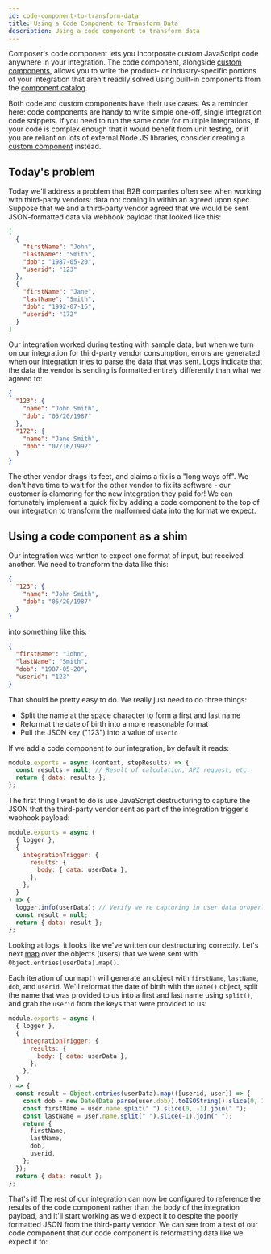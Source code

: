 ```yaml
---
id: code-component-to-transform-data
title: Using a Code Component to Transform Data
description: Using a code component to transform data
---
```



Composer's code component lets you incorporate custom JavaScript code anywhere in your integration.
The code component, alongside [custom components](/self-managed/composer/builder/custom-components/writing-custom-components.mdx), allows you to write the product- or industry-specific portions of your integration that aren't readily solved using built-in components from the [component catalog](/self-managed/composer/builder/builder-components/component-catalog.mdx).

Both code and custom components have their use cases.
As a reminder here: code components are handy to write simple one-off, single integration code snippets.
If you need to run the same code for multiple integrations, if your code is complex enough that it would benefit from unit testing, or if you are reliant on lots of external Node.JS libraries, consider creating a [custom component](/self-managed/composer/builder/custom-components/writing-custom-components.mdx) instead.

## Today's problem

Today we'll address a problem that B2B companies often see when working with third-party vendors: data not coming in within an agreed upon spec.
Suppose that we and a third-party vendor agreed that we would be sent JSON-formatted data via webhook payload that looked like this:

```json
[
  {
    "firstName": "John",
    "lastName": "Smith",
    "dob": "1987-05-20",
    "userid": "123"
  },
  {
    "firstName": "Jane",
    "lastName": "Smith",
    "dob": "1992-07-16",
    "userid": "172"
  }
]
```

Our integration worked during testing with sample data, but when we turn on our integration for third-party vendor consumption, errors are generated when our integration tries to parse the data that was sent.
Logs indicate that the data the vendor is sending is formatted entirely differently than what we agreed to:

```json
{
  "123": {
    "name": "John Smith",
    "dob": "05/20/1987"
  },
  "172": {
    "name": "Jane Smith",
    "dob": "07/16/1992"
  }
}
```

The other vendor drags its feet, and claims a fix is a "long ways off".
We don't have time to wait for the other vendor to fix its software - our customer is clamoring for the new integration they paid for!
We can fortunately implement a quick fix by adding a code component to the top of our integration to transform the malformed data into the format we expect.

## Using a code component as a shim

Our integration was written to expect one format of input, but received another.
We need to transform the data like this:

```json
{
  "123": {
    "name": "John Smith",
    "dob": "05/20/1987"
  }
}
```

into something like this:

```json
{
  "firstName": "John",
  "lastName": "Smith",
  "dob": "1987-05-20",
  "userid": "123"
}
```

That should be pretty easy to do.
We really just need to do three things:

- Split the name at the space character to form a first and last name
- Reformat the date of birth into a more reasonable format
- Pull the JSON key ("123") into a value of `userid`

If we add a code component to our integration, by default it reads:

```javascript
module.exports = async (context, stepResults) => {
  const results = null; // Result of calculation, API request, etc.
  return { data: results };
};
```

The first thing I want to do is use JavaScript destructuring to capture the JSON that the third-party vendor sent as part of the integration trigger's webhook payload:

```javascript
module.exports = async (
  { logger },
  {
    integrationTrigger: {
      results: {
        body: { data: userData },
      },
    },
  }
) => {
  logger.info(userData); // Verify we're capturing in user data properly
  const result = null;
  return { data: result };
};
```

Looking at logs, it looks like we've written our destructuring correctly.
Let's next [map](https://developer.mozilla.org/en-US/docs/Web/JavaScript/Reference/Global_Objects/Array/map) over the objects (users) that we were sent with `Object.entries(userData).map()`.

Each iteration of our `map()` will generate an object with `firstName`, `lastName`, `dob`, and `userid`.
We'll reformat the date of birth with the `Date()` object, split the name that was provided to us into a first and last name using `split()`, and grab the `userid` from the keys that were provided to us:

```javascript
module.exports = async (
  { logger },
  {
    integrationTrigger: {
      results: {
        body: { data: userData },
      },
    },
  }
) => {
  const result = Object.entries(userData).map(([userid, user]) => {
    const dob = new Date(Date.parse(user.dob)).toISOString().slice(0, 10);
    const firstName = user.name.split(" ").slice(0, -1).join(" ");
    const lastName = user.name.split(" ").slice(-1).join(" ");
    return {
      firstName,
      lastName,
      dob,
      userid,
    };
  });
  return { data: result };
};
```

That's it!
The rest of our integration can now be configured to reference the results of the code component rather than the body of the integration payload, and it'll start working as we'd expect it to despite the poorly formatted JSON from the third-party vendor.
We can see from a test of our code component that our code component is reformatting data like we expect it to:

<Screenshot
  filename="quickstarts/code-component-to-transform-data/results.png"
  maxWidth="800px"
  alt="Step outputs in Composer integration designer"
/>
